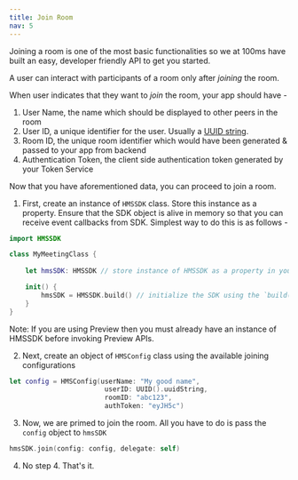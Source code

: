 ```yaml
---
title: Join Room
nav: 5
---
```


Joining a room is one of the most basic functionalities so we at 100ms have built an easy, developer friendly API to get you started.


A user can interact with participants of a room only after _joining_ the room.

When user indicates that they want to _join_ the room, your app should have -
1. User Name, the name which should be displayed to other peers in the room
2. User ID, a unique identifier for the user. Usually a [UUID string](https://developer.apple.com/documentation/foundation/uuid/1779712-uuidstring).
3. Room ID, the unique room identifier which would have been generated & passed to your app from backend
4. Authentication Token, the client side authentication token generated by your Token Service
 
Now that you have aforementioned data, you can proceed to join a room.

1. First, create an instance of `HMSSDK` class. Store this instance as a property. Ensure that the SDK object is alive in memory so that you can receive event callbacks from SDK. Simplest way to do this is as follows -
```swift
import HMSSDK

class MyMeetingClass {
    
    let hmsSDK: HMSSDK // store instance of HMSSDK as a property in your class

    init() {
        hmsSDK = HMSSDK.build() // initialize the SDK using the `build()` class function
    }
}
```
Note: If you are using Preview then you must already have an instance of HMSSDK before invoking Preview APIs.

2. Next, create an object of `HMSConfig` class using the available joining configurations
```swift
let config = HMSConfig(userName: "My good name",
                        userID: UUID().uuidString,
                        roomID: "abc123",
                        authToken: "eyJH5c")
```

3. Now, we are primed to join the room. All you have to do is pass the `config` object to `hmsSDK`
```swift
hmsSDK.join(config: config, delegate: self)
```

4. No step 4. That's it.